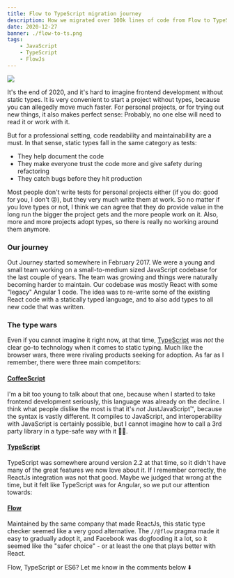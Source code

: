 ```yaml
---
title: Flow to TypeScript migration journey
description: How we migrated over 100k lines of code from Flow to TypeScript. A Journey.
date: 2020-12-27
banner: ./flow-to-ts.png
tags:
    - JavaScript
    - TypeScript
    - FlowJs
---
```



<img src="./race.jpg" />

<Attribution name="Jan Starek" url="https://unsplash.com/@janstarek" />

It's the end of 2020, and it's hard to imagine frontend development without static types. It is very convenient to start a project without types, because you can allegedly move much faster. For personal projects, or for trying out new things, it also makes perfect sense: Probably, no one else will need to read it or work with it.

But for a professional setting, code readability and maintainability are a must. In that sense, static types fall in the same category as tests:

-   They help document the code
-   They make everyone trust the code more and give safety during refactoring
-   They catch bugs before they hit production

Most people don't write tests for personal projects either (if you do: good for you, I don't 😜), but they very much write them at work. So no matter if you love types or not, I think we can agree that they do provide value in the long run the bigger the project gets and the more people work on it. Also, more and more projects adopt types, so there is really no working around them anymore.

### Our journey

Out Journey started somewhere in February 2017. We were a young and small team working on a small-to-medium sized JavaScript codebase for the last couple of years. The team was growing and things were naturally becoming harder to maintain. Our codebase was mostly React with some "legacy" Angular 1 code. The idea was to re-write some of the existing React code with a statically typed language, and to also add types to all new code that was written.

### The type wars

Even if you cannot imagine it right now, at that time, [TypeScript](https://www.typescriptlang.org/) was _not_ the clear go-to technology when it comes to static typing. Much like the browser wars, there were rivaling products seeking for adoption. As far as I remember, there were three main competitors:

#### [CoffeeScript](https://coffeescript.org/)

I'm a bit too young to talk about that one, because when I started to take frontend development seriously, this language was already on the decline. I think what people dislike the most is that it's _not_ JustJavaScript™️, because the syntax is vastly different. It compiles to JavaScript, and interoperability with JavaScript is certainly possible, but I cannot imagine how to call a 3rd party library in a type-safe way with it 🤷‍♂️.

#### [TypeScript](https://www.typescriptlang.org/)

TypeScript was somewhere around version 2.2 at that time, so it didn't have many of the great features we now love about it. If I remember correctly, the ReactJs integration was not that good. Maybe we judged that wrong at the time, but it felt like TypeScript was for Angular, so we put our attention towards:

#### [Flow](https://flow.org/)

Maintained by the same company that made ReactJs, this static type checker seemed like a very good alternative. The `//@flow` pragma made it easy to gradually adopt it, and Facebook was dogfooding it a lot, so it seemed like the "safer choice" - or at least the one that plays better with React.

<Divider />

<Comments>Flow, TypeScript or ES6? Let me know in the comments below ⬇️</Comments>

